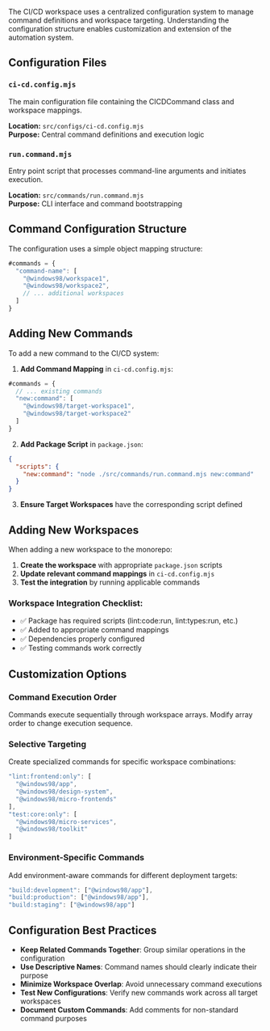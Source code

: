 
<Meta title="CI-CD/Configuration" />

<Title>🔧 Configuration</Title>

The CI/CD workspace uses a centralized configuration system to manage command definitions and workspace targeting. Understanding the configuration structure enables customization and extension of the automation system.

## Configuration Files

### **`ci-cd.config.mjs`**
The main configuration file containing the CICDCommand class and workspace mappings.

**Location:** `src/configs/ci-cd.config.mjs`  
**Purpose:** Central command definitions and execution logic

### **`run.command.mjs`**
Entry point script that processes command-line arguments and initiates execution.

**Location:** `src/commands/run.command.mjs`  
**Purpose:** CLI interface and command bootstrapping

## Command Configuration Structure

The configuration uses a simple object mapping structure:

```javascript
#commands = {
  "command-name": [
    "@windows98/workspace1",
    "@windows98/workspace2",
    // ... additional workspaces
  ]
}
```

## Adding New Commands

To add a new command to the CI/CD system:

1. **Add Command Mapping** in `ci-cd.config.mjs`:
```javascript
#commands = {
  // ... existing commands
  "new:command": [
    "@windows98/target-workspace1",
    "@windows98/target-workspace2"
  ]
}
```

2. **Add Package Script** in `package.json`:
```json
{
  "scripts": {
    "new:command": "node ./src/commands/run.command.mjs new:command"
  }
}
```

3. **Ensure Target Workspaces** have the corresponding script defined

## Adding New Workspaces

When adding a new workspace to the monorepo:

1. **Create the workspace** with appropriate `package.json` scripts
2. **Update relevant command mappings** in `ci-cd.config.mjs`
3. **Test the integration** by running applicable commands

### **Workspace Integration Checklist:**

- ✅ Package has required scripts (lint:code:run, lint:types:run, etc.)
- ✅ Added to appropriate command mappings
- ✅ Dependencies properly configured
- ✅ Testing commands work correctly

## Customization Options

### **Command Execution Order**
Commands execute sequentially through workspace arrays. Modify array order to change execution sequence.

### **Selective Targeting**
Create specialized commands for specific workspace combinations:

```javascript
"lint:frontend:only": [
  "@windows98/app",
  "@windows98/design-system", 
  "@windows98/micro-frontends"
],
"test:core:only": [
  "@windows98/micro-services",
  "@windows98/toolkit"
]
```

### **Environment-Specific Commands**
Add environment-aware commands for different deployment targets:

```javascript
"build:development": ["@windows98/app"],
"build:production": ["@windows98/app"],
"build:staging": ["@windows98/app"]
```

## Configuration Best Practices

- **Keep Related Commands Together**: Group similar operations in the configuration
- **Use Descriptive Names**: Command names should clearly indicate their purpose
- **Minimize Workspace Overlap**: Avoid unnecessary command executions
- **Test New Configurations**: Verify new commands work across all target workspaces
- **Document Custom Commands**: Add comments for non-standard command purposes
